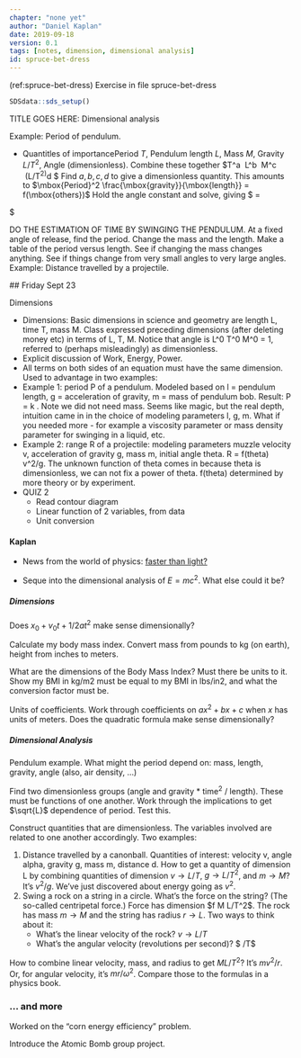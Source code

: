 ```yaml
---
chapter: "none yet"
author: "Daniel Kaplan"
date: 2019-09-18 
version: 0.1
tags: [notes, dimension, dimensional analysis]
id: spruce-bet-dress 
---
```


(ref:spruce-bet-dress) Exercise in file spruce-bet-dress

```r
SDSdata::sds_setup()
```

TITLE GOES HERE: Dimensional analysis

Example: Period of pendulum.

-   Quantitles of importancePeriod $T$, Pendulum length
    $L$, Mass $M$, Gravity
    $L/T^2$, Angle (dimensionless).
    Combine these together
    $T^a \ L^b \ M^c \ (L/T^2)^d $
    Find $a,b,c,d$ to give a dimensionless quantity. This
    amounts to
    $\mbox{Period}^2 \frac{\mbox{gravity}}{\mbox{length}} =
    f(\mbox{others})$
    Hold the angle constant and solve, giving $\mbox{Period} =

\sqrt{\frac{\mbox{Length}}{\mbox{gravity}}}$

DO THE ESTIMATION OF TIME BY SWINGING THE PENDULUM. At a fixed angle of release, find the period. Change the mass and the length. Make a table of the period versus length. See if changing the mass changes anything. See if things change from very small angles to very large angles. 
Example: Distance travelled by a projectile.

\#\# Friday Sept 23

Dimensions

-   Dimensions: Basic dimensions in science and geometry are length L,
    time T, mass M. Class expressed preceding dimensions (after deleting
    money etc) in terms of L, T, M. Notice that angle is L^0 T^0 M^0
    = 1, referred to (perhaps misleadingly) as dimensionless.
-   Explicit discussion of Work, Energy, Power.
-   All terms on both sides of an equation must have the same dimension.
    Used to advantage in two examples:
-   Example 1: period P of a pendulum. Modeled based on l = pendulum
    length, g = acceleration of gravity, m = mass of pendulum bob.
    Result: P = k \sqrt{l/g}. Note we did not need mass. Seems like
    magic, but the real depth, intuition came in in the choice of
    modeling parameters l, g, m. What if you needed more - for example a
    viscosity parameter or mass density parameter for swinging in a
    liquid, etc.
-   Example 2: range R of a projectile: modeling parameters muzzle
    velocity v, acceleration of gravity g, mass m, initial angle theta.
    R = f(theta) v^2/g. The unknown function of theta comes in because
    theta is dimensionless, we can not fix a power of theta. f(theta)
    determined by more theory or by experiment.
-   QUIZ 2
    -   Read contour diagram
    -   Linear function of 2 variables, from data
    -   Unit conversion

#### Kaplan

-   News from the world of physics: [faster than light?](http://www.nytimes.com/aponline/2011/09/22/world/europe/AP-EU-Breaking-Light-Speed.html?pagewanted=1&hp)
    
-   Seque into the dimensional analysis of $E = m c^2$. What else could it be?

##### Dimensions

Does $x_0 + v_0 t + 1/2 a t^2$ make sense dimensionally?

Calculate my body mass index. Convert mass from pounds to kg (on earth), height from inches to meters.

What are the dimensions of the Body Mass Index? Must there be units to it. Show my BMI in kg/m2 must be equal to my BMI in lbs/in2, and what the conversion factor must be.

Units of coefficients. Work through coefficients on $a x^2 + b x + c$ when $x$ has units of meters. Does the quadratic formula make sense dimensionally?

##### Dimensional Analysis

Pendulum example. What might the period depend on: mass, length, gravity, angle (also, air density, ...) 

Find two dimensionless groups (angle and gravity * time^2^ / length). These must be functions of one another. Work through the implications to get $\sqrt{L}$ dependence of period. Test this.


Construct quantities that are dimensionless. The variables involved are related to one another accordingly. Two examples:

1.  Distance travelled by a canonball. Quantities of interest: velocity v, angle alpha, gravity g, mass m, distance d. How to get a quantity of dimension L by combining quantities of dimension $v \rightarrow L/T$, $g \rightarrow L/T^2$, and $m \rightarrow M$? It's $v^2 / g$. We've just discovered about energy going as $v^2$.
2.  Swing a rock on a string in a circle. What's the force on the string? (The so-called centripetal force.) Force has dimension \$f \rightarrow M L/T^2\$. The rock has mass $m\rightarrow M$ and the string has radius $r \rightarrow L$. Two ways to think about it:
    -   What's the linear velocity of the rock? $v \rightarrow L/T$
    -   What's the angular velocity (revolutions per second)? $ \omega \rightarrow 1/T$
 
How to combine linear velocity, mass, and radius to get $M L/T^2$? It's $m v^2 / r$. Or, for angular velocity, it's $m r / \omega^2$. Compare those to the formulas in a physics book.

### ... and more



Worked on the "corn energy efficiency" problem.

Introduce the Atomic Bomb group project.

```r

```

```r

```
